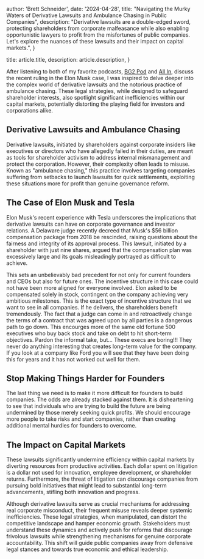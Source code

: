 
  author: 'Brett Schneider',
  date: '2024-04-28',
  title: "Navigating the Murky Waters of Derivative Lawsuits and Ambulance Chasing in Public Companies",
  description:
    "Derivative lawsuits are a double-edged sword, protecting shareholders from corporate malfeasance while also enabling opportunistic lawyers to profit from the misfortunes of public companies. Let's explore the nuances of these lawsuits and their impact on capital markets.",
}

  title: article.title,
  description: article.description,
}


After listening to both of my favorite podcasts, [BG2
Pod](https://twitter.com/BG2Pod) and [All In](https://twitter.com/theallinpod),
discuss the recent ruling in the Elon Musk case, I was inspired to delve deeper
into the complex world of derivative lawsuits and the notorious practice of
ambulance chasing. These legal strategies, while designed to safeguard
shareholder interests, also spotlight significant inefficiencies within our
capital markets, potentially distorting the playing field for investors and
corporations alike.

## Derivative Lawsuits and Ambulance Chasing

Derivative lawsuits, initiated by shareholders against corporate insiders like
executives or directors who have allegedly failed in their duties, are meant as
tools for shareholder activism to address internal mismanagement and protect the
corporation. However, their complexity often leads to misuse. Known as
"ambulance chasing," this practice involves targeting companies suffering from
setbacks to launch lawsuits for quick settlements, exploiting these situations
more for profit than genuine governance reform.

## The Case of Elon Musk and Tesla

Elon Musk's recent experience with Tesla underscores the implications
that derivative lawsuits can have on corporate governance and investor
relations. A Delaware judge recently decreed that Musk's $56 billion
compensation package from 2018 be rescinded, raising questions about the
fairness and integrity of its approval process. This lawsuit, initiated by a
shareholder with just nine shares, argued that the compensation plan was
excessively large and its goals misleadingly portrayed as difficult to achieve.

This sets an unbelievably bad precedent for not only for current founders and
CEOs but also for future ones. The incentive structure in this case could not
have been more aligned for everyone involved. Elon asked to be compensated
solely in stock, contingent on the company achieving very ambitious milestones.
This is the exact type of incentive structure that we want to see in all
companies. If he delivers, the shareholders benefit tremendously. The fact that
a judge can come in and retroactively change the terms of a contract that was
agreed upon by all parties is a dangerous path to go down. This encourges more
of the same old fortune 500 executives who buy back stock and take on debt to
hit short-term objectives. Pardon the informal take, but... These execs are
boring!!! They never do anything interesting that creates long-term value for
the company.  If you look at a company like Ford you will see that they have
been doing this for years and it has not worked out well for them. 

## Stop Making Things Harder for Founders

The last thing we need is to make it more difficult for founders to build
companies. The odds are already stacked against them. It is disheartening to see
that individuals who are trying to build the future are being undermined by
those merely seeking quick profits. We should encourage more people to take
risks and start companies, rather than creating additional mental hurdles for
founders to overcome.

## The Impact on Capital Markets 

These lawsuits significantly undermine efficiency within capital markets by
diverting resources from productive activities. Each dollar spent on litigation
is a dollar not used for innovation, employee development, or shareholder
returns. Furthermore, the threat of litigation can discourage companies from
pursuing bold initiatives that might lead to substantial long-term advancements,
stifling both innovation and progress.

Although derivative lawsuits serve as crucial mechanisms for addressing real
corporate misconduct, their frequent misuse reveals deeper systemic
inefficiencies. These legal strategies, when manipulated, can distort the
competitive landscape and hamper economic growth. Stakeholders must understand
these dynamics and actively push for reforms that discourage frivolous lawsuits
while strengthening mechanisms for genuine corporate accountability. This shift
will guide public companies away from defensive legal stances and towards true
economic and ethical leadership.



